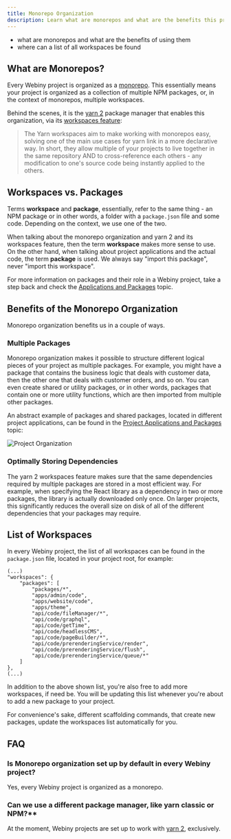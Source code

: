 ```yaml
---
title: Monorepo Organization
description: Learn what are monorepos and what are the benefits this project organization brings.
---
```



<Alert type="success" title="WHAT YOU’LL LEARN">

- what are monorepos and what are the benefits of using them
- where can a list of all workspaces be found

</Alert>

## What are Monorepos?

Every Webiny project is organized as a [monorepo](https://www.atlassian.com/git/tutorials/monorepos). This essentially means your project is organized as a collection of multiple NPM packages, or, in the context of monorepos, multiple workspaces.

Behind the scenes, it is the [yarn 2](https://yarnpkg.com/) package manager that enables this organization, via its [workspaces feature](https://yarnpkg.com/features/workspaces):

> The Yarn workspaces aim to make working with monorepos easy, solving one of the main use cases for yarn link in a more declarative way. In short, they allow multiple of your projects to live together in the same repository AND to cross-reference each others - any modification to one's source code being instantly applied to the others.

## Workspaces vs. Packages

Terms **workspace** and **package**, essentially, refer to the same thing - an NPM package or in other words, a folder with a `package.json` file and some code. Depending on the context, we use one of the two.

When talking about the monorepo organization and yarn 2 and its workspaces feature, then the term **workspace** makes more sense to use. On the other hand, when talking about project applications and the actual code, the term **package** is used. We always say "import this package", never "import this workspace".

<Alert type="info">

For more information on packages and their role in a Webiny project, take a step back and check the [Applications and Packages](/docs/{version}/core-development-concepts/project-organization/project-applications-and-packages) topic.

</Alert>

## Benefits of the Monorepo Organization

Monorepo organization benefits us in a couple of ways.

### Multiple Packages

Monorepo organization makes it possible to structure different logical pieces of your project as multiple packages. For example, you might have a package that contains the business logic that deals with customer data, then the other one that deals with customer orders, and so on. You can even create shared or utility packages, or in other words, packages that contain one or more utility functions, which are then imported from multiple other packages.

An abstract example of packages and shared packages, located in different project applications, can be found in the [Project Applications and Packages](/docs/{version}/core-development-concepts/project-organization/project-applications-and-packages) topic:

![Project Organization](./assets/project-applications-and-packages/project-organization.png)

### Optimally Storing Dependencies

The yarn 2 workspaces feature makes sure that the same dependencies required by multiple packages are stored in a most efficient way. For example, when specifying the React library as a dependency in two or more packages, the library is actually downloaded only once. On larger projects, this significantly reduces the overall size on disk of all of the different dependencies that your packages may require.

## List of Workspaces

In every Webiny project, the list of all workspaces can be found in the `package.json` file, located in your project root, for example:

```
(...)
"workspaces": {
    "packages": [
        "packages/*",
        "apps/admin/code",
        "apps/website/code",
        "apps/theme",
        "api/code/fileManager/*",
        "api/code/graphql",
        "api/code/getTime",
        "api/code/headlessCMS",
        "api/code/pageBuilder/*",
        "api/code/prerenderingService/render",
        "api/code/prerenderingService/flush",
        "api/code/prerenderingService/queue/*"
    ]
},
(...)
```

In addition to the above shown list, you're also free to add more workspaces, if need be. You will be updating this list whenever you're about to add a new package to your project.

<Alert type="info">

For convenience's sake, different scaffolding commands, that create new packages, update the workspaces list automatically for you.

</Alert>

## FAQ

### Is Monorepo organization set up by default in every Webiny project?

Yes, every Webiny project is organized as a monorepo.

### Can we use a different package manager, like yarn classic or NPM?\*\*

At the moment, Webiny projects are set up to work with [yarn 2](https://yarnpkg.com/), exclusively.
